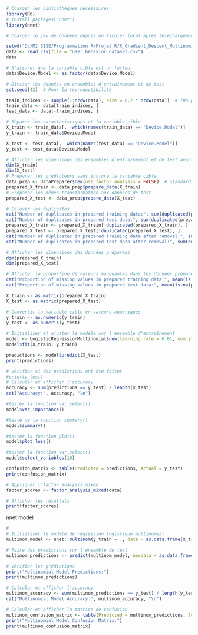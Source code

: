```r

# Charger les bibliothèques nécessaires
library(R6)
# install.packages("nnet")
library(nnet)

# Charger le jeu de données depuis un fichier local après téléchargement de Kaggle

setwd("D:/M2 SISE/Programmation R/Projet R/R_Gradient_Descent_Multinomial/R") # Remplacez par le chemin correct
data <- read.csv(file = "user_behavior_dataset.csv")
data
```


```r
# S'assurer que la variable cible est un facteur
data$Device.Model <- as.factor(data$Device.Model)

# Diviser les données en ensembles d'entraînement et de test
set.seed(42)  # Pour la reproductibilité

```


```r
train_indices <- sample(1:nrow(data), size = 0.7 * nrow(data))  # 70% pour l'entraînement
train_data <- data[train_indices, ]
test_data <- data[-train_indices, ]

# Séparer les caractéristiques et la variable cible
X_train <- train_data[, -which(names(train_data) == "Device.Model")]
y_train <- train_data$Device.Model

X_test <- test_data[, -which(names(test_data) == "Device.Model")]
y_test <- test_data$Device.Model
```


```r
# Afficher les dimensions des ensembles d'entraînement et de test avant le traitement
dim(X_train)
dim(X_test)
# Préparer les prédicteurs sans inclure la variable cible
data_prep <- DataPreparer$new(use_factor_analysis = FALSE)  # standardisation + one hot encoding
prepared_X_train <- data_prep$prepare_data(X_train)
# Préparer les mêmes transformation aux données de test
prepared_X_test <- data_prep$prepare_data(X_test)

# Enlever les duplicates
cat("Number of duplicates in prepared training data:", sum(duplicated(prepared_X_train)), "\n")
cat("Number of duplicates in prepared test data:", sum(duplicated(prepared_X_test)), "\n")
prepared_X_train <- prepared_X_train[!duplicated(prepared_X_train), ]
prepared_X_test <- prepared_X_test[!duplicated(prepared_X_test), ]
cat("Number of duplicates in prepared training data after removal:", sum(duplicated(prepared_X_train)), "\n")
cat("Number of duplicates in prepared test data after removal:", sum(duplicated(prepared_X_test)), "\n")

# Afficher les dimensions des données préparées
dim(prepared_X_train)
dim(prepared_X_test)

# Afficher la proportion de valeurs manquantes dans les données préparées
cat("Proportion of missing values in prepared training data:", mean(is.na(prepared_X_train)), "\n")
cat("Proportion of missing values in prepared test data:", mean(is.na(prepared_X_test)), "\n")

```


```r
X_train <- as.matrix(prepared_X_train)
X_test <- as.matrix(prepared_X_test)

# Convertir la variable cible en valeurs numériques
y_train <- as.numeric(y_train)
y_test <- as.numeric(y_test)

```



```r
# Initialiser et ajuster le modèle sur l'ensemble d'entraînement
model <- LogisticRegressionMultinomial$new(learning_rate = 0.01, num_iterations = 1000, optimizer = "sgd")
model$fit(X_train, y_train)
```


```r
predictions <- model$predict(X_test)
print(predictions)
```

```r
# Vérifier si des prédictions ont été faites
#print(y_test)
# Calculer et afficher l'accuracy
accuracy <- sum(predictions == y_test) / length(y_test)
cat("Accuracy:", accuracy, "\n")
```
```r
#tester la fonction var_select()
model$var_importance()
```
```r
#teste de la fonction summary()
model$summary()
```


```r
#tester la fonction plot()
model$plot_loss()
```


```r
#tester la fonction var_select()
model$select_variables(10)
```


```r
confusion_matrix <- table(Predicted = predictions, Actual = y_test)
print(confusion_matrix)
```

```r

# Appliquer l'factor_analysis_mixed
factor_scores <- factor_analysis_mixed(data)

# Afficher les résultats
print(factor_scores)
```





nnet model

```r
# 
# Initialiser le modèle de régression logistique multinomial
multinom_model <- nnet::multinom(y_train ~ ., data = as.data.frame(X_train))

# Faire des prédictions sur l'ensemble de test
multinom_predictions <- predict(multinom_model, newdata = as.data.frame(X_test))

# Vérifier les prédictions
print("Multinomial Model Predictions:")
print(multinom_predictions)

# Calculer et afficher l'accuracy
multinom_accuracy <- sum(multinom_predictions == y_test) / length(y_test)
cat("Multinomial Model Accuracy:", multinom_accuracy, "\n")

# Calculer et afficher la matrice de confusion
multinom_confusion_matrix <- table(Predicted = multinom_predictions, Actual = y_test)
print("Multinomial Model Confusion Matrix:")
print(multinom_confusion_matrix)
```









